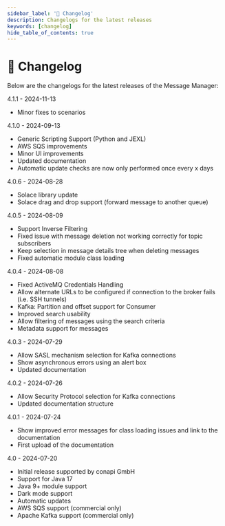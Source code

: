 ---
sidebar_label: '📝 Changelog'
description: Changelogs for the latest releases
keywords: [changelog]
hide_table_of_contents: true
---

# 📝 Changelog

Below are the changelogs for the latest releases of the Message Manager:

4.1.1 - 2024-11-13
- Minor fixes to scenarios

4.1.0 - 2024-09-13
- Generic Scripting Support (Python and JEXL)
- AWS SQS improvements
- Minor UI improvements
- Updated documentation
- Automatic update checks are now only performed once every x days

4.0.6 - 2024-08-28
- Solace library update
- Solace drag and drop support (forward message to another queue)

4.0.5 - 2024-08-09
- Support Inverse Filtering
- Fixed issue with message deletion not working correctly for topic subscribers
- Keep selection in message details tree when deleting messages
- Fixed automatic module class loading

4.0.4 - 2024-08-08
- Fixed ActiveMQ Credentials Handling
- Allow alternate URLs to be configured if connection to the broker fails (i.e. SSH tunnels)
- Kafka: Partition and offset support for Consumer
- Improved search usability
- Allow filtering of messages using the search criteria
- Metadata support for messages

4.0.3 - 2024-07-29
- Allow SASL mechanism selection for Kafka connections
- Show asynchronous errors using an alert box
- Updated documentation

4.0.2 - 2024-07-26
- Allow Security Protocol selection for Kafka connections
- Updated documentation structure

4.0.1 - 2024-07-24
 - Show improved error messages for class loading issues and link to the documentation
 - First upload of the documentation

4.0 - 2024-07-20
 - Initial release supported by conapi GmbH
 - Support for Java 17
 - Java 9+ module support
 - Dark mode support
 - Automatic updates
 - AWS SQS support (commercial only)
 - Apache Kafka support (commercial only)